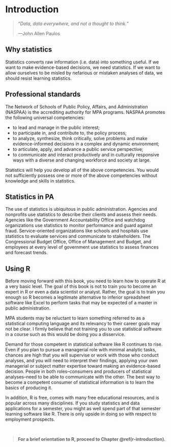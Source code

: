 # Introduction {#intro}

> *"Data, data everywhere, and not a thought to think."*
>
>---John Allen Paulos

## Why statistics

Statistics converts raw information (i.e. data) into something useful. If we want to make evidence-based decisions, we need statistics. If we want to allow ourselves to be misled by nefarious or mistaken analyses of data, we should resist learning statistics.

## Professional standards

The Network of Schools of Public Policy, Affairs, and Administration (NASPAA) is the accrediting authority for MPA programs. NASPAA promotes the following universal competencies:

- to lead and manage in the public interest;
- to participate in, and contribute to, the policy process;
- to analyze, synthesize, think critically, solve problems and make evidence-informed decisions in a complex and dynamic environment;
- to articulate, apply, and advance a public service perspective;
- to communicate and interact productively and in culturally responsive ways with a diverse and changing workforce and society at large. 

Statistics will help you develop all of the above competencies. You would not sufficiently possess one or more of the above competencies without knowledge and skills in statistics.

## Statistics in PA

The use of statistics is ubiquitous in public administration. Agencies and nonprofits use statistics to describe their clients and assess their needs. Agencies like the Government Accountability Office and watchdog organizations use statistics to monitor performance and guard against fraud. Service-oriented organizations like schools and hospitals use statistics to evaluate services and communicate to stakeholders. The Congressional Budget Office, Office of Management and Budget, and employees at every level of government use statistics to assess finances and forecast trends.

## Using R
Before moving forward with this book, you need to learn how to operate R at a very basic level. The goal of this book is not to train you to become an expert in R or even a data scientist or analyst. Rather, the goal is to train you enough so R becomes a legitimate alternative to inferior spreadsheet software like Excel to perform tasks that may be expected of a master in public administration. 

MPA students may be reluctant to learn something referred to as a statistical computing language and its relevancy to their career goals may not be clear. I firmly believe that not training you to use statistical software in a course such as this would be doing you a disservice. 

Demand for those competent in statistical software like R continues to rise. Even if you plan to pursue a managerial role with minimal analytic tasks, chances are high that you will supervise or work with those who conduct analyses, and you will need to interpret their findings, applying your own managerial or subject matter expertise toward making an evidence-based decision. People in both roles--consumers and producers of statistical analyses--need to be able to communicate with the other. The best way to become a competent consumer of statistical information is to learn the basics of producing it.

In addition, R is free, comes with many free educational resources, and is popular across many disciplines. If you study statistics and data applications for a semester, you might as well spend part of that semester learning software like R. There is only upside in doing so with respect to employment prospects.

<br>

> **For a brief orientation to R, proceed to Chapter \@ref(r-introduction).**

